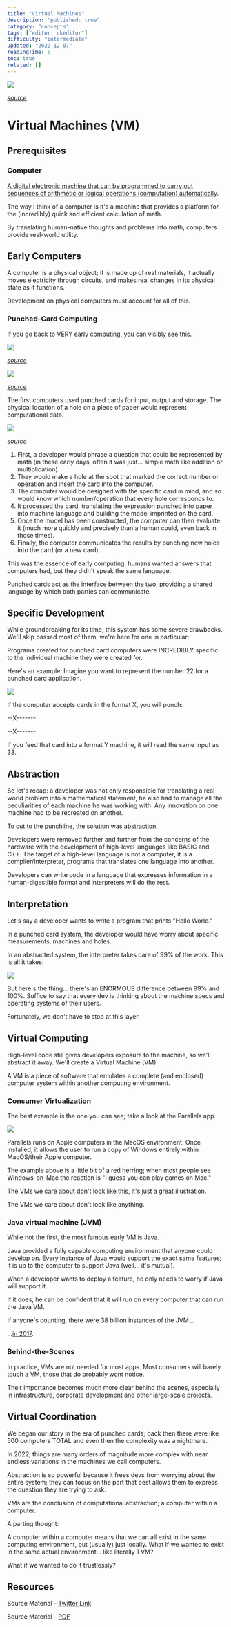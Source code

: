 ```yaml
---
title: "Virtual Machines"
description: "published: true"
category: "concepts"
tags: ["editor: ckeditor"]
difficulty: "intermediate"
updated: "2022-12-07"
readingTime: 6
toc: true
related: []
---
```


![](/images/virtual-machine-banner.png)

[*source*](https://yasirurandika.medium.com/virtual-machines-937c99156ca5)

# Virtual Machines (VM)

## Prerequisites

### Computer

[A digital electronic machine that can be programmed to carry out sequences of arithmetic or logical operations (computation) automatically](https://en.wikipedia.org/wiki/Computer). 

The way I think of a computer is it's a machine that provides a platform for the (incredibly) quick and efficient calculation of math. 

By translating human-native thoughts and problems into math, computers provide real-world utility.

## Early Computers

A computer is a physical object; it is made up of real materials, it actually moves electricity through circuits, and makes real changes in its physical state as it functions. 

Development on physical computers must account for all of this.

### Punched-Card Computing

If you go back to VERY early computing, you can visibly see this. 

![](/images/virtual-machine-punch-card-1.jpeg)

[*source*](https://www.alamy.com/stock-photo/computer-punch-cards.html?sortBy=relevant)

![](/images/virtual-machine-punch-card-2.jpeg)

[*source*](https://www.computerhistory.org/revolution/memory-storage/8/326/924)

The first computers used punched cards for input, output and storage. The physical location of a hole on a piece of paper would represent computational data.

![](/images/virtual-machine-punch-card-3.jpeg)

[*source*](https://commons.wikimedia.org/wiki/File:Used_Punchcard_\(5151286161\).jpg)

1.  First, a developer would phrase a question that could be represented by math (in these early days, often it was just... simple math like addition or multiplication).
2.  They would make a hole at the spot that marked the correct number or operation and insert the card into the computer.
3.  The computer would be designed with the specific card in mind, and so would know which number/operation that every hole corresponds to.
4.  It processed the card, translating the expression punched into paper into machine language and building the model imprinted on the card.
5.  Once the model has been constructed, the computer can then evaluate it (much more quickly and precisely than a human could, even back in those times).
6.  Finally, the computer communicates the results by punching new holes into the card (or a new card).

This was the essence of early computing: humans wanted answers that computers had, but they didn't speak the same language. 

Punched cards act as the interface between the two, providing a shared language by which both parties can communicate.

## Specific Development

While groundbreaking for its time, this system has some severe drawbacks. We'll skip passed most of them, we're here for one in particular: 

Programs created for punched card computers were INCREDIBLY specific to the individual machine they were created for.

Here's an example: Imagine you want to represent the number 22 for a punched card application. 

![](/images/virtual-machine-punch-card-4.png)

If the computer accepts cards in the format X, you will punch: 

\--X------- 

\--X------- 

If you feed that card into a format Y machine, it will read the same input as 33.

## Abstraction

So let's recap: a developer was not only responsible for translating a real world problem into a mathematical statement, he also had to manage all the peculiarities of each machine he was working with. Any innovation on one machine had to be recreated on another.

To cut to the punchline, the solution was [abstraction](/concepts/abstraction). 

Developers were removed further and further from the concerns of the hardware with the development of high-level languages like BASIC and C++. The target of a high-level language is not a computer, it is a compiler/interpreter, programs that translates one language into another. 

Developers can write code in a language that expresses information in a human-digestible format and interpreters will do the rest.

## Interpretation

Let's say a developer wants to write a program that prints "Hello World." 

In a punched card system, the developer would have worry about specific measurements, machines and holes. 

In an abstracted system, the interpreter takes care of 99% of the work. This is all it takes:

![](/images/virtual-machine-punch-card-5.png)

But here's the thing... there's an ENORMOUS difference between 99% and 100%. Suffice to say that every dev is thinking about the machine specs and operating systems of their users. 

Fortunately, we don't have to stop at this layer.

## Virtual Computing

High-level code still gives developers exposure to the machine, so we'll abstract it away. We'll create a Virtual Machine (VM). 

A VM is a piece of software that emulates a complete (and enclosed) computer system within another computing environment.

### Consumer Virtualization 

The best example is the one you can see; take a look at the Parallels app. 

![](/images/virtual-machine-punch-card-6.jpeg)

Parallels runs on Apple computers in the MacOS environment. Once installed, it allows the user to run a copy of Windows entirely within MacOS/their Apple computer.

The example above is a little bit of a red herring; when most people see Windows-on-Mac the reaction is "I guess you can play games on Mac." 

The VMs we care about don't look like this, it's just a great illustration. 

The VMs we care about don't look like anything.

### Java virtual machine (JVM)

While not the first, the most famous early VM is Java. 

Java provided a fully capable computing environment that anyone could develop on. Every instance of Java would support the exact same features; it is up to the computer to support Java (well... it's mutual).

When a developer wants to deploy a feature, he only needs to worry if Java will support it. 

If it does, he can be confident that it will run on every computer that can run the Java VM.

If anyone's counting, there were 38 billion instances of the JVM...

...[in 2017](https://www.oracle.com/java/moved-by-java/timeline/).

### Behind-the-Scenes

In practice, VMs are not needed for most apps. Most consumers will barely touch a VM, those that do probably wont notice. 

Their importance becomes much more clear behind the scenes, especially in infrastructure, corporate development and other large-scale projects.

## Virtual Coordination

We began our story in the era of punched cards; back then there were like 500 computers TOTAL and even then the complexity was a nightmare. 

In 2022, things are many orders of magnitude more complex with near endless variations in the machines we call computers.

Abstraction is so powerful because it frees devs from worrying about the entire system; they can focus on the part that best allows them to express the question they are trying to ask. 

VMs are the conclusion of computational abstraction; a computer within a computer.

A parting thought: 

A computer within a computer means that we can all exist in the same computing environment, but (usually) just locally. What if we wanted to exist in the same actual environment... like literally 1 VM? 

What if we wanted to do it trustlessly?

## Resources

Source Material - [Twitter Link](https://twitter.com/logarithmicrex/status/1574208089661747200)

Source Material - [PDF](/twitter-pdf-2022-09-26_vms.pdf)
